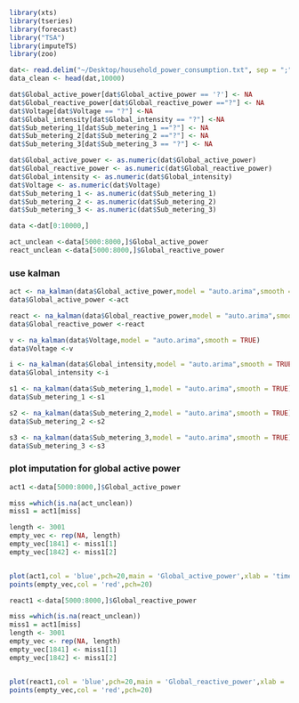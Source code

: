 
```r
library(xts)
library(tseries)
library(forecast)
library("TSA")
library(imputeTS)
library(zoo)

```

```r
dat<- read.delim("~/Desktop/household_power_consumption.txt", sep = ";")
data_clean <- head(dat,10000)
```


```r
dat$Global_active_power[dat$Global_active_power == '?'] <- NA
dat$Global_reactive_power[dat$Global_reactive_power =="?"] <- NA
dat$Voltage[dat$Voltage == "?"] <-NA
dat$Global_intensity[dat$Global_intensity == "?"] <-NA
dat$Sub_metering_1[dat$Sub_metering_1 =="?"] <- NA
dat$Sub_metering_2[dat$Sub_metering_2 =="?"] <- NA
dat$Sub_metering_3[dat$Sub_metering_3 == "?"] <- NA
```


```r
dat$Global_active_power <- as.numeric(dat$Global_active_power)
dat$Global_reactive_power <- as.numeric(dat$Global_reactive_power)
dat$Global_intensity <- as.numeric(dat$Global_intensity)
dat$Voltage <- as.numeric(dat$Voltage)
dat$Sub_metering_1 <- as.numeric(dat$Sub_metering_1)
dat$Sub_metering_2 <- as.numeric(dat$Sub_metering_2)
dat$Sub_metering_3 <- as.numeric(dat$Sub_metering_3)
```


```r
data <-dat[0:10000,]
```

```r
act_unclean <-data[5000:8000,]$Global_active_power
react_unclean <-data[5000:8000,]$Global_reactive_power

```


### use kalman 
```r
act <- na_kalman(data$Global_active_power,model = "auto.arima",smooth = TRUE)
data$Global_active_power <-act
```

```r
react <- na_kalman(data$Global_reactive_power,model = "auto.arima",smooth = TRUE)
data$Global_reactive_power <-react
```

```r
v <- na_kalman(data$Voltage,model = "auto.arima",smooth = TRUE)
data$Voltage <-v
```

```r
i <- na_kalman(data$Global_intensity,model = "auto.arima",smooth = TRUE)
data$Global_intensity <-i
```

```r
s1 <- na_kalman(data$Sub_metering_1,model = "auto.arima",smooth = TRUE)
data$Sub_metering_1 <-s1
```

```r
s2 <- na_kalman(data$Sub_metering_2,model = "auto.arima",smooth = TRUE)
data$Sub_metering_2 <-s2
```

```r
s3 <- na_kalman(data$Sub_metering_3,model = "auto.arima",smooth = TRUE)
data$Sub_metering_3 <-s3
```

### plot imputation for global active power
```r
act1 <-data[5000:8000,]$Global_active_power

miss =which(is.na(act_unclean))
miss1 = act1[miss]

length <- 3001
empty_vec <- rep(NA, length)
empty_vec[1841] <- miss1[1]
empty_vec[1842] <- miss1[2]


plot(act1,col = 'blue',pch=20,main = 'Global_active_power',xlab = 'time')
points(empty_vec,col = 'red',pch=20)
```

```r
react1 <-data[5000:8000,]$Global_reactive_power

miss =which(is.na(react_unclean))
miss1 = act1[miss]
length <- 3001
empty_vec <- rep(NA, length)
empty_vec[1841] <- miss1[1]
empty_vec[1842] <- miss1[2]


plot(react1,col = 'blue',pch=20,main = 'Global_reactive_power',xlab = 'time')
points(empty_vec,col = 'red',pch=20)
```

